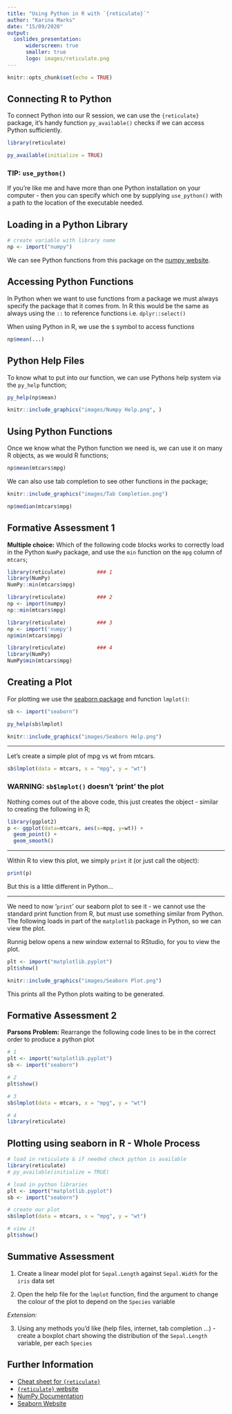 ```yaml
---
title: "Using Python in R with `{reticulate}`"
author: "Karina Marks"
date: "15/09/2020"
output: 
  ioslides_presentation:
      widerscreen: true
      smaller: true
      logo: images/reticulate.png
---
```


```r
knitr::opts_chunk$set(echo = TRUE)
```


## Connecting R to Python

To connect Python into our R session, we can use the `{reticulate}` package, it's handy function `py_available()` checks if we can access Python sufficiently. 

```r
library(reticulate)

py_available(initialize = TRUE)
```


### TIP: `use_python()`

If you're like me and have more than one Python installation on your computer - then you can specify which one by supplying `use_python()` with a path to the location of the executable needed.


## Loading in a Python Library

```r
# create variable with library name
np <- import("numpy")
```

We can see Python functions from this package on the [numpy website](https://numpy.org/doc/stable/).


## Accessing Python Functions

In Python when we want to use functions from a package we must always specify the package that it comes from. In R this would be the same as always using the `::` to reference functions i.e. `dplyr::select()`

When using Python in R, we use the `$` symbol to access functions

```r
np$mean(...)
```

## Python Help Files

To know what to put into our function, we can use Pythons help system via the `py_help` function;

```r
py_help(np$mean)
```

```r
knitr::include_graphics("images/Numpy Help.png", )
```

## Using Python Functions

Once we know what the Python function we need is, we can use it on many R objects, as we would R functions;

```r
np$mean(mtcars$mpg)
```

We can also use tab completion to see other functions in the package;

```r
knitr::include_graphics("images/Tab Completion.png")
```

```r
np$median(mtcars$mpg)
```

## Formative Assessment 1

**Multiple choice:** Which of the following code blocks works to correctly load in the Python `NumPy` package, and use the `min` function on the `mpg` column of `mtcars`;

```r
library(reticulate)          ### 1
library(NumPy)
NumPy::min(mtcars$mpg)
```

```r
library(reticulate)          ### 2
np <- import(numpy)
np::min(mtcars$mpg)
```

```r
library(reticulate)          ### 3
np <- import('numpy')
np$min(mtcars$mpg)
```

```r
library(reticulate)          ### 4
library(NumPy)
NumPy$min(mtcars$mpg)
```

## Creating a Plot

For plotting we use the [seaborn package](https://seaborn.pydata.org/) and function `lmplot()`:

```r
sb <- import("seaborn")
```

```r
py_help(sb$lmplot)
```

```r
knitr::include_graphics("images/Seaborn Help.png")
```

---

Let's create a simple plot of mpg vs wt from mtcars.

```r
sb$lmplot(data = mtcars, x = "mpg", y = "wt")
```

### WARNING: `sb$lmplot()` doesn't 'print' the plot

Nothing comes out of the above code, this just creates the object - similar to creating the following in R;

```r
library(ggplot2)
p <- ggplot(data=mtcars, aes(x=mpg, y=wt)) +
  geom_point() +
  geom_smooth()
```

---

Within R to view this plot, we simply `print` it (or just call the object):

```r
print(p)
```

But this is a little different in Python... 

---

We need to now '`print`' our seaborn plot to see it - we cannot use the standard print function from R, but must use something similar from Python. The following loads in part of the `matplotlib` package in Python, so we can view the plot.

Runnig below opens a new window external to RStudio, for you to view the plot.

```r
plt <- import("matplotlib.pyplot")
plt$show()
```

```r
knitr::include_graphics("images/Seaborn Plot.png")
```

This prints all the Python plots waiting to be generated.

## Formative Assessment 2

**Parsons Problem:** Rearrange the following code lines to be in the correct order to produce a python plot

```r
# 1
plt <- import("matplotlib.pyplot")
sb <- import("seaborn")

# 2
plt$show()

# 3
sb$lmplot(data = mtcars, x = "mpg", y = "wt")

# 4
library(reticulate)
```

## Plotting using seaborn in R - Whole Process

```r
# load in reticulate & if needed check python is available
library(reticulate)
# py_available(initialize = TRUE)

# load in python libraries
plt <- import("matplotlib.pyplot")
sb <- import("seaborn")

# create our plot
sb$lmplot(data = mtcars, x = "mpg", y = "wt")

# view it
plt$show()
```

## Summative Assessment

1. Create a linear model plot for `Sepal.Length` against `Sepal.Width` for the `iris` data set

2. Open the help file for the `lmplot` function, find the argument to change the colour of the plot to depend on the `Species` variable

*Extension:*

3. Using any methods you'd like (help files, internet, tab completion ...) - create a boxplot chart showing the distribution of the `Sepal.Length` variable, per each `Species`


## Further Information

* [Cheat sheet for `{reticulate}`](https://raw.githubusercontent.com/rstudio/cheatsheets/master/reticulate.pdf)
* [`{reticulate}` website](https://rstudio.github.io/reticulate/)
* [NumPy Documentation]() 
* [Seaborn Website]()
